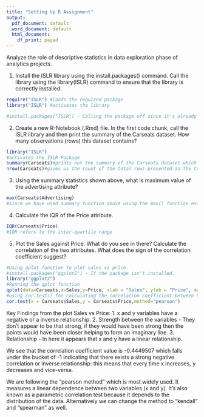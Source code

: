 ```yaml
---
title: "Setting Up R Assignment"
output:
  pdf_document: default
  word_document: default
  html_document:
    df_print: paged
---
```

Analyze the role of descriptive statistics in data exploration phase of analytics projects.

1. Install the ISLR library using the install.packages() command. Call the library using the library(ISLR) command to ensure that the library is correctly installed.
```r
require("ISLR") #loads the required package
library("ISLR") #activates the library

#install.packages("ISLR") - Calling the package off since it's already installed.
```

2. Create a new R-Notebook (.Rmd) file. In the first code chunk, call the ISLR library and then print the summary of the Carseats dataset. How many observations (rows) this dataset contains?
```r
library("ISLR")
#activates the ISLR Package
summary(Carseats)#prints out the summary of the Carseats dataset which is a part of the ISLR Package
nrow(Carseats)#gives us the count of the total rows presented in the Carseats dataset
```

3. Using the summary statistics shown above, what is maximum value of the advertising attribute?
```r
max(Carseats$Advertising)
#since we have used summary function above using the max() function exclusively to find the max value
```

4. Calculate the IQR of the Price attribute.
```r
IQR(Carseats$Price)
#IQR refers to the inter-quartile range
```

5. Plot the Sales against Price. What do you see in there? Calculate the correlation of the two attributes. What does the sign of the correlation coefficient suggest?
```r
#Using qplot function to plot sales vs price
#install.packages("ggplot2") - If the package isn't installed.
library("ggplot2")
#Running the qplot function
qplot(data=Carseats,x=Sales,y=Price, xlab = "Sales", ylab = "Price", main = "Sales vs Price")
#using cor.test() for calculating the correlation coefficient between Sales and Price.
cor.test(x = Carseats$Sales,y = Carseats$Price,method="pearson")
```

Key Findings from the plot Sales vs Price:
1. x and y variables have a negative or a inverse relationship.
2. Strength between the variables - They don't appear to be that strong, if they would have been strong then the points would have been closer helping to form an imaginary line.
3. Relationship - In here it appears that x and y have a linear relationship.

We see that the correlation coefficient value is -0.4449507 which falls under the bucket of -1 indicating that there exists a strong negative correlation or inverse relationship: this means that every time x increases, y decreases and vice-versa.

We are following the "pearson method" which is most widely used. It measures a linear dependence between two variables (x and y). It’s also known as a parametric correlation test because it depends to the distribution of the data. Alternatively we can change the method to "kendall" and "spearman" as well. 